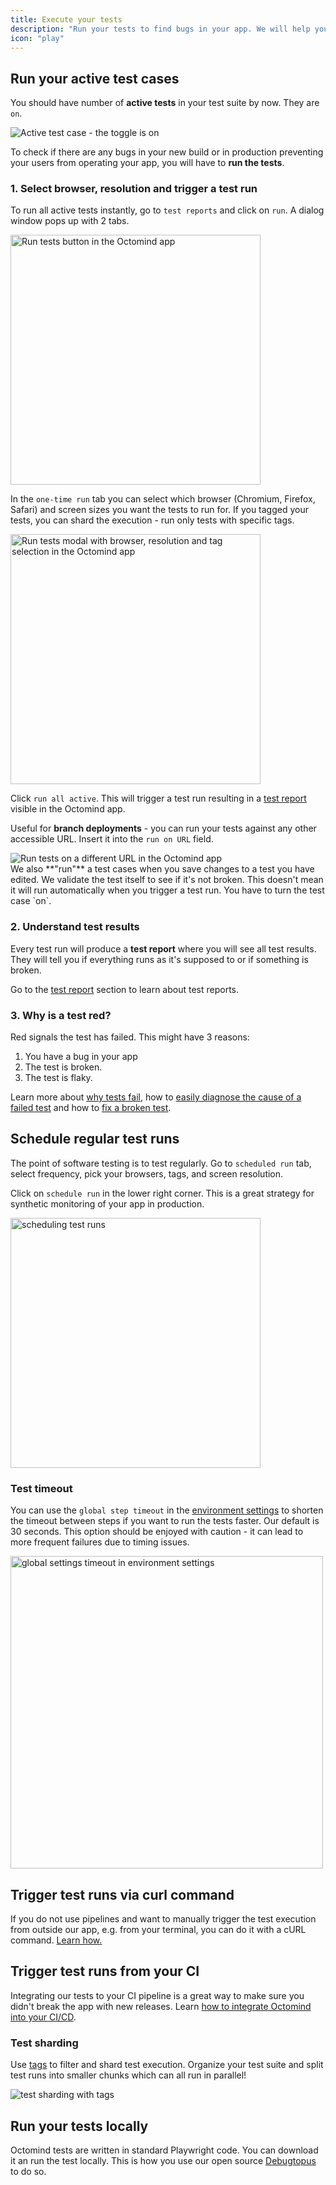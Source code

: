 ```yaml
---
title: Execute your tests
description: "Run your tests to find bugs in your app. We will help you figure out what went wrong."
icon: "play"
---
```


## Run your active test cases

You should have number of **active tests** in your test suite by now. They are `on`.

<Frame caption="Active test case - the toggle is on, 05/2025">
  <img
    src="/images/build/autogenerated-active-test.png"
    alt="Active test case - the toggle is on"
  />
</Frame>

To check if there are any bugs in your new build or in production preventing your users from operating your app, you will have to **run the tests**.

### 1. Select browser, resolution and trigger a test run

To run all active tests instantly, go to `test reports` and click on `run`. A dialog window pops up with 2 tabs.

<Frame caption="Run tests button in the Octomind app - 09/2025">
  <img
    src="/images/run/run-tests.png"
    alt="Run tests button in the Octomind app"
    width="400"
  />
</Frame>

In the `one-time run` tab you can select which browser (Chromium, Firefox, Safari) and screen sizes you want the tests to run for. If you tagged your tests, you can shard the execution - run only tests with specific tags.

<Frame caption="Run tests modal with browser, resolution and tag selection  - 09/2025">
  <img
    src="/images/run/one-time-run.png"
    alt="Run tests modal with browser, resolution and tag selection in the Octomind app"
    width="400"
  />
</Frame>

Click `run all active`. This will trigger a test run resulting in a [test report](/manage-tests/test-reports) visible in the Octomind app.

Useful for **branch deployments** - you can run your tests against any other accessible URL. Insert it into the `run on URL` field.

<Frame caption="Run tests on a different URL in the Octomind app, 09/2025">
  <img
    src="/images/run/run-on-url.png"
    alt="Run tests on a different URL in the Octomind app"
  />
</Frame>

<div class="mt-8" />

<Warning>
  We also **"run"** a test cases when you save changes to a test you have
  edited. We validate the test itself to see if it's not broken. This doesn't
  mean it will run automatically when you trigger a test run. You have to turn
  the test case `on`.
</Warning>

### 2. Understand test results

Every test run will produce a **test report** where you will see all test results. They will tell you if everything runs as it's supposed to or if something is broken.

Go to the [test report](/manage-tests/test-reports) section to learn about test reports.

### 3. Why is a test red?

Red signals the test has failed. This might have 3 reasons:

1. You have a bug in your app
2. The test is broken.
3. The test is flaky.

Learn more about [why tests fail](/maintain-tests/why-tests-fail), how to [easily diagnose the cause of a failed test](/maintain-tests/inspect-broken-tests) and how to [fix a broken test](/maintain-tests/inspect-broken-tests#what-to-do-next%3F-how-to-i-fix-the-test%3F).

## Schedule regular test runs

The point of software testing is to test regularly. Go to `scheduled run` tab, select frequency, pick your browsers, tags, and screen resolution.

Click on `schedule run` in the lower right corner. This is a great strategy for synthetic monitoring of your app in production.

<Frame caption="Scheduling test runs 09/2025">
  <img
    src="/images/run/scheduled-runs.png"
    alt="scheduling test runs"
    width="400"
  />
</Frame>

### Test timeout

You can use the `global step timeout` in the [environment settings](/manage-tests/environments) to shorten the timeout between steps if you want to run the tests faster. Our default is 30 seconds. This option should be enjoyed with caution - it can lead to more frequent failures due to timing issues.

<Frame caption="global settings timeout in environment settings, 03/2025">
  <img
    src="/images/executing/timeout.png"
    alt="global settings timeout in environment settings"
    width="500px"
  />
</Frame>

## Trigger test runs via curl command

If you do not use pipelines and want to manually trigger the test execution from outside our app, e.g. from your terminal, you can do it with a cURL command. [Learn how.](/run-tests/execution-curl)

## Trigger test runs from your CI

Integrating our tests to your CI pipeline is a great way to make sure you didn't break the app with new releases. Learn [how to integrate Octomind into your CI/CD](/integrations/integrations-overview).

### Test sharding

Use [tags](/manage-tests/test-cases#use-tags) to filter and shard test execution. Organize your test suite and split test runs into smaller chunks which can all run in parallel!

<Frame caption="test sharding with tags, screenshot 03/2025">
  <img
    src="/images/executing/test-sharding.png"
    alt="test sharding with tags"
  />
</Frame>

## Run your tests locally

Octomind tests are written in standard Playwright code. You can download it an run the test locally. This is how you use our open source [Debugtopus](/run-tests/execution-local) to do so.
